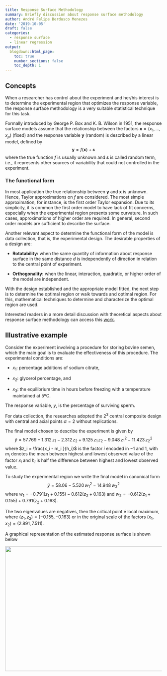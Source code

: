 ```yaml
---
title: Response Surface Methodology
summary: Briefly discussion about response surface methodology
author: André Felipe Berdusco Menezes
date: '2019-10-05'
draft: false
categories:
  - response surface
  - linear regression
output:
  blogdown::html_page:
    toc: true
    number_sections: false
    toc_depth: 1
---
```


## Concepts

When a researcher has control about the experiment and her/his interest is to determine
the experimental region that optimizes the response variable, the response surface methodology
is a very suitable statistical technique for this task.

Formally introduced by George P. Box and K. B. Wilson in 1951, the response surface models
assume that the relationship between the factors $\boldsymbol{x} = (x_1, \ldots, x_p)$
(fixed) and the response variable $\boldsymbol{y}$ (random) is described by a linear model,
defined by
$$\boldsymbol{y} = f(\boldsymbol{x}) + \boldsymbol{\varepsilon}$$
where the true function $f$ is usually unknown and $\boldsymbol{\varepsilon}$ is called
random term, i.e., it represents other sources of variability that could not controlled in the
experiment.

### The functional form

In most application the true relationship between $\boldsymbol{y}$ and $\boldsymbol{x}$
is unknown. Hence, Taylor approximations on $f$ are considered.
The most simple approximation, for instance, is the first order Taylor expansion.
Due to its simplicity, it is common the first order model to have lack of fit concerns,
especially when the experimental region presents some curvature.
In such cases, approximations of higher order are required.
In general, second order models are sufficient to describe the surface.

Another relevant aspect to determine the functional form of the model is data collection,
that is, the experimental design.
The desirable properties of a design are:

- **Rotatability:** when the same quantity of information about response surface in the same distance $d$ is independently of direction in relation to the central point of experiment.

- **Orthogonality:** when the linear, interaction, quadratic, or higher order of the model are independent.

With the design established and the appropriate model fitted, the next step is to determine
the optimal region or walk towards and optimal region.
For this, mathematical techniques to determine and characterize the optimal region are used.

Interested readers in a more detail discussion with theoretical aspects about response
surface methodology can access this [work](https://github.com/AndrMenezes/rsm2019/raw/master/report.pdf).


## Illustrative example

Consider the experiment involving a procedure for storing bovine semen, which the main
goal is to evaluate the effectiveness of this procedure.
The experimental conditions are:

- $x_1$: percentage additions of sodium citrate,

- $x_2$: glycerol percentage, and

- $x_3$: the equilibrium time in hours before freezing with a temperature maintained at 5ºC.

The response variable, $y$, is the percentage of surviving sperm.

For data collection, the researches adopted the $2^3$ central composite design with
central and axial points $\alpha = 2$ without replications.

The final model chosen to describe the experiment is given by
$$\widehat{y} = 57.769 -1.312\,z_1 -2.312\,z_2 + 9.125\, z_1\, z_2 -9.048\,z^2_{1} -11.423\,z^2_{2}$$
where $z_i = \frac{x_i - m_i }{h_i}$ is the factor $i$ encoded in $-1$ and $1$, with $m_i$ denotes the
mean between highest and lowest observed value of the factor $x_i$ and $h_i$ is half
the difference between highest and lowest observed value.

To study the experimental region we write the final model in canonical form
$$\widehat{y} = 58.06 - 5.520\,w^2_{1} - 14.948\,w^2_{2}$$
where $w_1 = -0.791(z_1 + 0.155) - 0.612(z_2 + 0.163)$ and $w_2 = - 0.612(z_1 + 0.155) + 0.791(z_2 + 0.163)$.


The two eigenvalues are negatives, then the critical point é local maximum, where
$(z_1,z_2) = (-0.155,-0.163)$ or in the original scale of the factors
$(x_1,x_2) = (2.891,7.511)$.

A graphical representation of the estimated response surface is shown below

<img align="center" width="800" height="400" src="./img/plot_msr.png">
